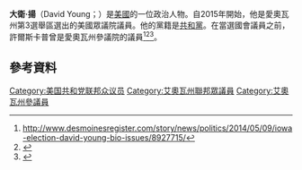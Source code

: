 '''大衛·揚'''（David Young；{{bd|1968年|5月11日}}）是[[美國|美國]]的一位政治人物。自2015年開始，他是愛奧瓦州第3選舉區選出的美國眾議院議員。他的黨籍是[[共和黨_(美國)|共和黨]]。在當選國會議員之前，許爾斯卡普曾是愛奧瓦州參議院的議員<ref name="dmreg">http://www.desmoinesregister.com/story/news/politics/2014/05/09/iowa-election-david-young-bio-issues/8927715/</ref><ref>{{Cite web |url=http://www.politico.com/story/2013/04/chuck-grassley-aide-david-young-iowa-senate-90704.html |title=存档副本 |accessdate=2016-01-05 |archive-date=2014-12-25 |archive-url=https://web.archive.org/web/20141225023747/http://www.politico.com/story/2013/04/chuck-grassley-aide-david-young-iowa-senate-90704.html |dead-url=no }}</ref><ref>{{cite web |url=http://theiowarepublican.com/2013/david-young-debut/ |title=存档副本 |accessdate=2014-11-05 |deadurl=yes |archiveurl=https://web.archive.org/web/20141105061708/http://theiowarepublican.com/2013/david-young-debut/ |archivedate=2014-11-05 }}</ref>。
== 參考資料 ==
{{reflist}}
{{US-poli-bio-stub}}
{{normdaten}}
{{DEFAULTSORT:young}}
[[Category:美国共和党联邦众议员|Category:美国共和党联邦众议员]]
[[Category:艾奧瓦州聯邦眾議員|Category:艾奧瓦州聯邦眾議員]]
[[Category:艾奧瓦州參議員|Category:艾奧瓦州參議員]]